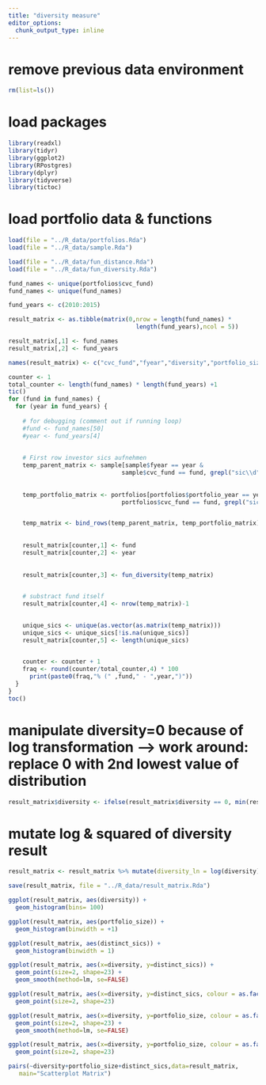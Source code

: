 ```yaml
---
title: "diversity measure"
editor_options: 
  chunk_output_type: inline
---
```


# remove previous data environment
```r
rm(list=ls())
```


# load packages
```r
library(readxl)
library(tidyr)
library(ggplot2)
library(RPostgres)
library(dplyr) 
library(tidyverse)
library(tictoc)
```

# load portfolio data & functions
```r
load(file = "../R_data/portfolios.Rda")
load(file = "../R_data/sample.Rda")

load(file = "../R_data/fun_distance.Rda")
load(file = "../R_data/fun_diversity.Rda")
```



```r
fund_names <- unique(portfolios$cvc_fund)
fund_names <- unique(fund_names)

fund_years <- c(2010:2015)

result_matrix <- as.tibble(matrix(0,nrow = length(fund_names) * 
                                    length(fund_years),ncol = 5)) 

result_matrix[,1] <- fund_names
result_matrix[,2] <- fund_years

names(result_matrix) <- c("cvc_fund","fyear","diversity","portfolio_size","distinct_sics")

counter <- 1
total_counter <- length(fund_names) * length(fund_years) +1
tic()
for (fund in fund_names) {
  for (year in fund_years) {
    
    # for debugging (comment out if running loop)
    #fund <- fund_names[50]
    #year <- fund_years[4]
    
    
    # First row investor sics aufnehmen
    temp_parent_matrix <- sample[sample$fyear == year &
                                sample$cvc_fund == fund, grepl("sic\\d", names(sample))] 
    
    
    temp_portfolio_matrix <- portfolios[portfolios$portfolio_year == year &
                                portfolios$cvc_fund == fund, grepl("sic\\d", names(portfolios))] 


    temp_matrix <- bind_rows(temp_parent_matrix, temp_portfolio_matrix)
    
    
    result_matrix[counter,1] <- fund
    result_matrix[counter,2] <- year
    
    
    result_matrix[counter,3] <- fun_diversity(temp_matrix)

    
    # substract fund itself
    result_matrix[counter,4] <- nrow(temp_matrix)-1

    
    unique_sics <- unique(as.vector(as.matrix(temp_matrix)))
    unique_sics <- unique_sics[!is.na(unique_sics)]
    result_matrix[counter,5] <- length(unique_sics)

    
    counter <- counter + 1
    fraq <- round(counter/total_counter,4) * 100
      print(paste0(fraq,"% (" ,fund," - ",year,")"))
  }
}
toc()
```


# manipulate diversity=0 because of log transformation --> work around: replace 0 with 2nd lowest value of distribution
```r
result_matrix$diversity <- ifelse(result_matrix$diversity == 0, min(result_matrix$diversity[result_matrix$diversity != min(result_matrix$diversity)]), result_matrix$diversity)
```


# mutate log & squared of diversity result 
```r
result_matrix <- result_matrix %>% mutate(diversity_ln = log(diversity), diversity_ln_sqrt = diversity_ln^2)
```


```r
save(result_matrix, file = "../R_data/result_matrix.Rda")
```


```r
ggplot(result_matrix, aes(diversity)) +
  geom_histogram(bins= 100)

ggplot(result_matrix, aes(portfolio_size)) +
  geom_histogram(binwidth = +1)

ggplot(result_matrix, aes(distinct_sics)) +
  geom_histogram(binwidth = 1)
```


```r
ggplot(result_matrix, aes(x=diversity, y=distinct_sics)) +
  geom_point(size=2, shape=23) +
  geom_smooth(method=lm, se=FALSE)

ggplot(result_matrix, aes(x=diversity, y=distinct_sics, colour = as.factor(fyear))) +
  geom_point(size=2, shape=23)

ggplot(result_matrix, aes(x=diversity, y=portfolio_size, colour = as.factor(fyear))) +
  geom_point(size=2, shape=23) +
  geom_smooth(method=lm, se=FALSE)

ggplot(result_matrix, aes(x=diversity, y=portfolio_size, colour = as.factor(fyear))) +
  geom_point(size=2, shape=23)
```


```r
pairs(~diversity+portfolio_size+distinct_sics,data=result_matrix, 
   main="Scatterplot Matrix")
```





